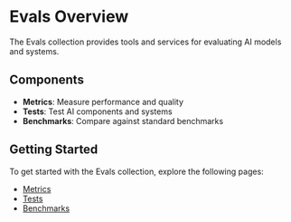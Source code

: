# Evals Overview

The Evals collection provides tools and services for evaluating AI models and systems.

## Components

- **Metrics**: Measure performance and quality
- **Tests**: Test AI components and systems
- **Benchmarks**: Compare against standard benchmarks

## Getting Started

To get started with the Evals collection, explore the following pages:

- [Metrics](/evals/metrics)
- [Tests](/evals/tests)
- [Benchmarks](/evals/benchmarks)
